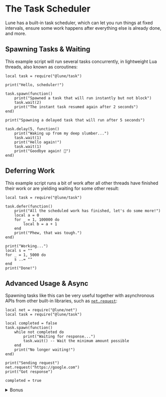 # The Task Scheduler

Lune has a built-in task scheduler, which can let you run things at fixed intervals, ensure some
work happens after everything else is already done, and more.

## Spawning Tasks & Waiting

This example script will run several tasks concurrently, in lightweight Lua threads, also known as
coroutines:

```luau copy
local task = require("@lune/task")

print("Hello, scheduler!")

task.spawn(function()
	print("Spawned a task that will run instantly but not block")
	task.wait(2)
	print("The instant task resumed again after 2 seconds")
end)

print("Spawning a delayed task that will run after 5 seconds")

task.delay(5, function()
	print("Waking up from my deep slumber...")
	task.wait(1)
	print("Hello again!")
	task.wait(1)
	print("Goodbye again! 🌙")
end)
```

## Deferring Work

This example script runs a bit of work after all other threads have finished their work or are
yielding waiting for some other result:

```luau copy
local task = require("@lune/task")

task.defer(function()
	print("All the scheduled work has finished, let's do some more!")
	local a = 0
	for _ = 1, 100000 do
		local b = a + 1
	end
	print("Phew, that was tough.")
end)

print("Working...")
local s = ""
for _ = 1, 5000 do
	s ..= ""
end
print("Done!")
```

## Advanced Usage & Async

Spawning tasks like this can be very useful together with asynchronous APIs from other built-in
libraries, such as [`net.request`](../../api-reference/net.md#request):

```luau copy
local net = require("@lune/net")
local task = require("@lune/task")

local completed = false
task.spawn(function()
	while not completed do
		print("Waiting for response...")
		task.wait() -- Wait the minimum amount possible
	end
	print("No longer waiting!")
end)

print("Sending request")
net.request("https://google.com")
print("Got response")

completed = true
```

<details>
<summary>Bonus</summary>

## Barebones Signal Implementation

Using the task library, it becomes trivial to implement signal objects that take callbacks to run
when a signal is fired, and that can handle both synchronous and yielding (async) callbacks without
additional complexity:

```luau copy
local task = require("@lune/task")

local function newSignal()
	local callbacks = {}

	local function connect(callback: (...any) -> ())
		table.insert(callbacks, callback)
	end

	local function fire(...: any)
		for _, callback in callbacks do
			task.spawn(callback, ...)
		end
	end

	return connect, fire
end

local connectToThing, fireThing = newSignal()

connectToThing(function(value)
	print("Callback #1 got value:", value)
	task.wait(1)
	print("Callback #1 still has value:", value)
end)

connectToThing(function(value)
	print("Callback #2 got value:", value)
	task.wait(0.5)
	print("Callback #2 still has value:", value)
end)

print("Before firing")
fireThing(123)
print("After firing")

--> Before firing
--> Callback #1 got value: 123
--> Callback #2 got value: 123
--> After firing
--> ...
--> Callback #2 still has value: 123
--> ...
--> Callback #1 still has value: 123
```

</details>
